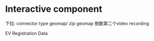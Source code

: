 # Interactive component


 下拉: connector type geomap/ zip geomap
 倒数第二个video recording
 
 
 <script src="https://d3js.org/d3.v6.js"></script>
 
 <div id="plot"></div> 
 <p id="change">EV Registration Data</p>
 <script src="scripts/interactive.js"></script>